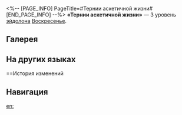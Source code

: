 <%-- [PAGE_INFO]
PageTitle=#Тернии аскетичной жизни#
[END_PAGE_INFO] --%>
{{Эйдолон Инфобокс
|Название         = Тернии аскетичной жизни
|Изображение      = Эйдолон Тернии аскетичной жизни.png
|Персонаж         = Воскресенье
|Уровень          = 3
|Длительность     = 
|Описание         = Уровень сверхспособности повышается на 2, максимальный уровень - 15. Уровень базовой атаки повышается на 1, максимальный уровень - 10.
|Свойство1        = 
|Масштабирование1 = 
}}
'''«Тернии аскетичной жизни»''' — 3 уровень [[эйдолон]]а [[Воскресенье]].

==Галерея==
{{Галерея|position=left|captionalign=center
|Персонаж Воскресенье Эйдолон 3.png|Осколок Эйдолона
}}

==На других языках==
{{На других языках
|en   = Hermitage of Thorns
|zhs  = 荆棘的静修所
|zht  = 荊棘的靜修所
|ja   = {{Rubi|静謐|せいひつ}}な{{Rubi|茨|いばら}}の{{Rubi|隠|かく}}れ{{Rubi|家|が}}
|ko   = 가시의 은둔처
|es   = Cenobio de las espinas
|fr   = Sanctuaire de ronces
|ru   = Тернии аскетичной жизни
|th   = Hermitage of Thorns
|vi   = Viện Tịnh Tu Của Bụi Gai
|de   = Dornige Einsiedelei
|id   = Hermitage of Thorns
|pt   = Eremitério de Espinhos
}}

==История изменений
{{История изменений|3.5}}

==Навигация==
{{Навык Навбокс|Воскресенье}}

[[en:]]